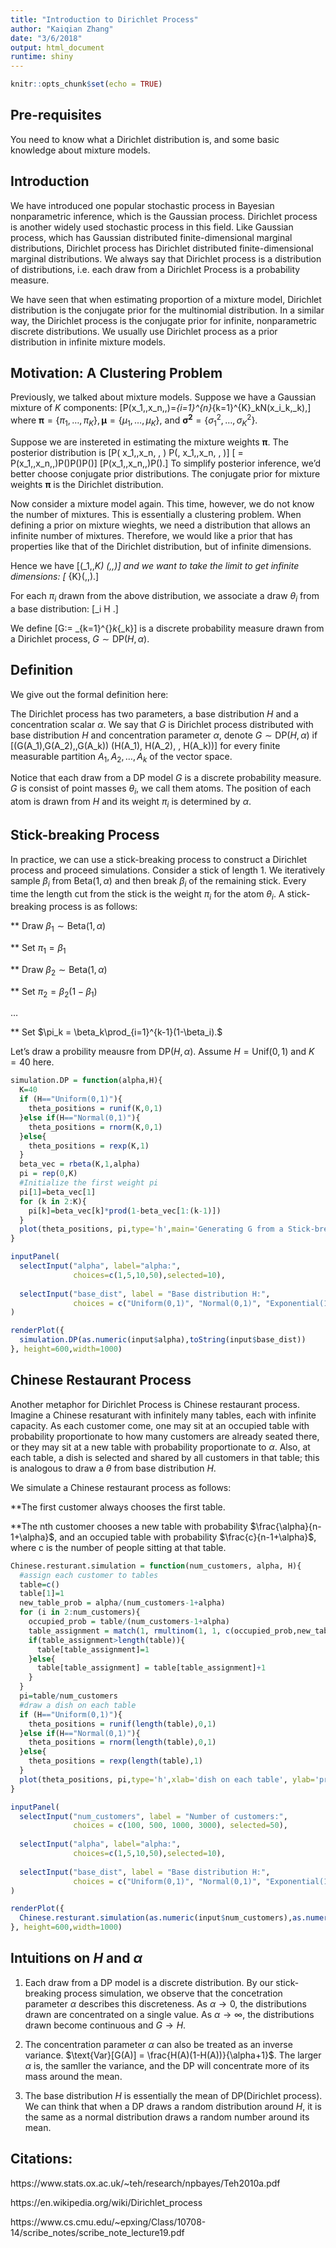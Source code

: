 ```yaml
---
title: "Introduction to Dirichlet Process"
author: "Kaiqian Zhang"
date: "3/6/2018"
output: html_document
runtime: shiny
---
```


```r
knitr::opts_chunk$set(echo = TRUE)
```

## Pre-requisites

You need to know what a Dirichlet distribution is, and some basic knowledge about mixture models. 

## Introduction

We have introduced one popular stochastic process in Bayesian nonparametric inference, which is the Gaussian process. Dirichlet process is another widely used stochastic process in this field. Like Gaussian process, which has Gaussian distributed finite-dimensional marginal distributions, Dirichlet process has Dirichlet distributed finite-dimensional marginal distributions. We always say that Dirichlet process is a distribution of distributions, i.e. each draw from a Dirichlet Process is a probability measure. 

We have seen that when estimating proportion of a mixture model, Dirichlet distribution is the conjugate prior for the multinomial distribution. In a similar way, the Dirichlet process is the conjugate prior for infinite, nonparametric discrete distributions. We usually use Dirichlet process as a prior distribution in infinite mixture models.

## Motivation: A Clustering Problem

Previously, we talked about mixture models. Suppose we have a Gaussian mixture of $K$ components:
\[P(x_1,\dots,x_n\mid \boldsymbol{\pi},\boldsymbol{\mu},\boldsymbol{\sigma^2})=\prod_{i=1}^{n}\sum_{k=1}^{K}\pi_kN(x_i\mid \mu_k,\sigma_k),\]
where $\boldsymbol{\pi}=\{\pi_1,\dots,\pi_K\}, \boldsymbol{\mu}=\{\mu_1,\dots,\mu_K\},$ and $\boldsymbol{\sigma^2}=\{\sigma^2_1,\dots,\sigma^2_K\}.$ 

Suppose we are instereted in estimating the mixture weights $\boldsymbol{\pi}$. The posterior distribution is 
\[P(\boldsymbol{\pi} \mid x_1,\dots,x_n, \boldsymbol{\mu}, \boldsymbol{\sigma^2}) \propto P(\boldsymbol{\pi}, x_1,\dots,x_n, \boldsymbol{\mu}, \boldsymbol{\sigma^2})\]
\[ = P(x_1,\dots,x_n\mid \boldsymbol{\pi},\boldsymbol{\mu},\boldsymbol{\sigma^2})P(\boldsymbol{\mu})P(\boldsymbol{\sigma^2})P(\boldsymbol{\pi})\]
\[\propto P(x_1,\dots,x_n\mid \boldsymbol{\pi},\boldsymbol{\mu},\boldsymbol{\sigma^2})P(\boldsymbol{\pi}).\] 
To simplify posterior inference, we'd better choose conjugate prior distributions. The conjugate prior for mixture weights $\boldsymbol{\pi}$ is the Dirichlet distribution.

Now consider a mixture model again. This time, however, we do not know the number of mixtures. This is essentially a clustering problem. When defining a prior on mixture wieghts, we need a distribution that allows an infinite number of mixtures. Therefore, we would like a prior that has properties like that of the Dirichlet distribution, but of infinite dimensions.

Hence we have 
\[(\pi_1,\dots,\pi_K) \sim \text{Dir}(\frac{\alpha}{K},\frac{\alpha}{K},\dots)\]
and we want to take the limit to get infinite dimensions:
\[\boldsymbol{\pi} \sim \lim_{K\to \infty}\text{Dir}(\frac{\alpha}{K},\frac{\alpha}{K},\dots).\]

For each $\pi_i$ drawn from the above distribution, we associate a draw $\theta_i$ from a base distribution:
\[\theta_i \sim H \text{ for i=1,2,...}\infty.\]

We define
\[G:= \sum_{k=1}^{\infty}\pi_k\delta_{\theta_k}\]
is a discrete probability measure drawn from a Dirichlet process, $G\sim \text{DP}(H,\alpha)$.

## Definition

We give out the formal definition here:

The Dirichlet process has two parameters, a base distribution $H$ and a concentration scalar $\alpha$. We say that $G$ is Dirichlet process distributed with base distribution $H$ and concentration parameter $\alpha$, denote $G \sim \text{DP}(H,\alpha)$ if 
\[(G(A_1),G(A_2),\dots,G(A_k)) \sim \text{Dir}(\alpha H(A_1), \alpha H(A_2), \dots, \alpha H(A_k))\]
for every finite measurable partition $A_1, A_2,\dots, A_k$ of the vector space.

Notice that each draw from a DP model $G$ is a discrete probability measure. $G$ is consist of point masses $\theta_i$, we call them atoms. The position of each atom is drawn from $H$ and its weight $\pi_i$ is determined by $\alpha$. 

## Stick-breaking Process

In practice, we can use a stick-breaking process to construct a Dirichlet process and proceed simulations. Consider a stick of length $1$. We iteratively sample $\beta_i$ from Beta($1,\alpha$) and then break $\beta_i$ of the remaining stick. Every time the length cut from the stick is the weight $\pi_i$ for the atom $\theta_i$. A stick-breaking process is as follows:

** Draw $\beta_1 \sim \text{Beta}(1,\alpha)$

** Set $\pi_1 = \beta_1$

** Draw $\beta_2 \sim \text{Beta}(1,\alpha)$

** Set $\pi_2 = \beta_2(1-\beta_1)$

...

** Set $\pi_k = \beta_k\prod_{i=1}^{k-1}(1-\beta_i).$

Let's draw a probility meausre from DP$(H,\alpha)$. Assume $H = \text{Unif}(0,1)$ and $K=40$ here.

```r
simulation.DP = function(alpha,H){
  K=40
  if (H=="Uniform(0,1)"){
    theta_positions = runif(K,0,1)
  }else if(H=="Normal(0,1)"){
    theta_positions = rnorm(K,0,1)
  }else{
    theta_positions = rexp(K,1)
  }
  beta_vec = rbeta(K,1,alpha)
  pi = rep(0,K)
  #Initialize the first weight pi
  pi[1]=beta_vec[1]
  for (k in 2:K){
    pi[k]=beta_vec[k]*prod(1-beta_vec[1:(k-1)])
  }
  plot(theta_positions, pi,type='h',main='Generating G from a Stick-breaking Process')
}
```

```r
inputPanel(
  selectInput("alpha", label="alpha:",
              choices=c(1,5,10,50),selected=10),
  
  selectInput("base_dist", label = "Base distribution H:",
              choices = c("Uniform(0,1)", "Normal(0,1)", "Exponential(1)"))
)

renderPlot({
  simulation.DP(as.numeric(input$alpha),toString(input$base_dist))
}, height=600,width=1000)
```

## Chinese Restaurant Process
Another metaphor for Dirichlet Process is Chinese restaurant process. Imagine a Chinese resaturant with infinitely many tables, each with infinite capacity. As each customer come, one may sit at an occupied table with probability proportionate to how many customers are already seated there, or they may sit at a new table with probability proportionate to $\alpha$. Also, at each table, a dish is selected and shared by all customers in that table; this is analogous to draw a $\theta$ from base distribution $H$. 

We simulate a Chinese restaurant process as follows:

**The first customer always chooses the first table.

**The nth customer chooses a new table with probability $\frac{\alpha}{n-1+\alpha}$, and an occupied table with probability $\frac{c}{n-1+\alpha}$, where c is the number of people sitting at that table.

```r
Chinese.resturant.simulation = function(num_customers, alpha, H){
  #assign each customer to tables
  table=c()
  table[1]=1
  new_table_prob = alpha/(num_customers-1+alpha)
  for (i in 2:num_customers){
    occupied_prob = table/(num_customers-1+alpha)
    table_assignment = match(1, rmultinom(1, 1, c(occupied_prob,new_table_prob)))
    if(table_assignment>length(table)){
      table[table_assignment]=1
    }else{
      table[table_assignment] = table[table_assignment]+1
    }
  }
  pi=table/num_customers
  #draw a dish on each table
  if (H=="Uniform(0,1)"){
    theta_positions = runif(length(table),0,1)
  }else if(H=="Normal(0,1)"){
    theta_positions = rnorm(length(table),0,1)
  }else{
    theta_positions = rexp(length(table),1)
  }
  plot(theta_positions, pi,type='h',xlab='dish on each table', ylab='proportion of customers on each table', main='Generating G from a Chinese Restaurant Process')
}
```

```r
inputPanel(
  selectInput("num_customers", label = "Number of customers:",
              choices = c(100, 500, 1000, 3000), selected=50),
  
  selectInput("alpha", label="alpha:",
              choices=c(1,5,10,50),selected=10),
  
  selectInput("base_dist", label = "Base distribution H:",
              choices = c("Uniform(0,1)", "Normal(0,1)", "Exponential(1)"))
)

renderPlot({
  Chinese.resturant.simulation(as.numeric(input$num_customers),as.numeric(input$alpha),toString(input$base_dist))
}, height=600,width=1000)
```

## Intuitions on $H$ and $\alpha$

(1) Each draw from a DP model is a discrete distribution. By our stick-breaking process simulation, we observe that the concetration parameter $\alpha$ describes this discreteness. As $\alpha \to 0$, the distributions drawn are concentrated on a single value. As $\alpha \to \infty$, the distributions drawn become continuous and $G \to H$.

(2) The concentration parameter $\alpha$ can also be treated as an inverse variance. $\text{Var}[G(A)] = \frac{H(A)(1-H(A))}{\alpha+1}$. The larger $\alpha$ is, the samller the variance, and the DP will concentrate more of its mass around the mean.

(3) The base distribution $H$ is essentially the mean of DP(Dirichlet process). We can think that when a DP draws a random distribution around $H$, it is the same as a normal distribution draws a random number around its mean.

## Citations:

https://www.stats.ox.ac.uk/~teh/research/npbayes/Teh2010a.pdf

https://en.wikipedia.org/wiki/Dirichlet_process

https://www.cs.cmu.edu/~epxing/Class/10708-14/scribe_notes/scribe_note_lecture19.pdf


